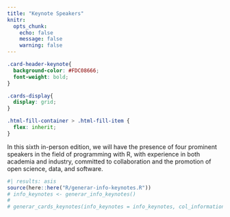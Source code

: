 ```yaml
---
title: "Keynote Speakers"
knitr:
  opts_chunk: 
    echo: false
    message: false
    warning: false
---
```



```css
.card-header-keynote{
  background-color: #FDC08666;
  font-weight: bold;
}

.cards-display{
  display: grid;
}

.html-fill-container > .html-fill-item {
  flex: inherit;
}
```

In this sixth in-person edition, we will have the presence of four prominent speakers in the field of programming with R, with experience in both academia and industry, committed to collaboration and the promotion of open science, data, and software. 

```r
#| results: asis
source(here::here("R/generar-info-keynotes.R"))
# info_keynotes <- generar_info_keynotes()
# 
# generar_cards_keynotes(info_keynotes = info_keynotes, col_information = "info_en")

```


<!-- font awesome -->

```{=html}
<script src="https://kit.fontawesome.com/1f72d6921a.js" crossorigin="anonymous"></script>
```
<!-- font awesome -->